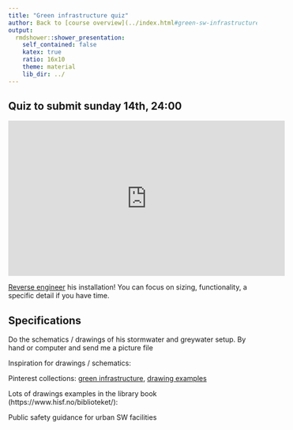 ```yaml
---
title: "Green infrastructure quiz"
author: Back to [course overview](../index.html#green-sw-infrastructure)
output:
  rmdshower::shower_presentation:
    self_contained: false
    katex: true
    ratio: 16x10
    theme: material
    lib_dir: ../
---
```


## Quiz to submit sunday 14th, 24:00
<iframe width="560" height="315" src="https://www.youtube.com/embed/xdvmJ-AFlRA?list=PLsnOsjFNnFqacBToigfx0YeDee7Tlqeli" frameborder="0" allowfullscreen></iframe>

[Reverse engineer](https://en.wikipedia.org/wiki/Reverse_engineering) his installation! You can focus on sizing, functionality, a specific detail if you have time.

## Specifications
Do the schematics / drawings of his stormwater and greywater setup. By hand or computer and send me a picture file 

Inspiration for drawings / schematics:

Pinterest collections: [green infrastructure](https://no.pinterest.com/fbaffie/green-sw-infrastructure/), [drawing examples](https://no.pinterest.com/fbaffie/drawing-examples/)

Lots of drawings examples in the library book (https://www.hisf.no/biblioteket/):

Public safety guidance for urban SW facilities